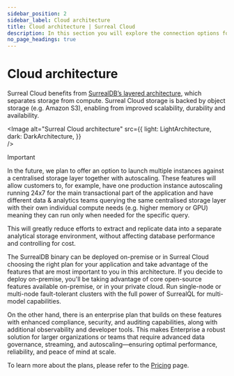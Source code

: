 ```yaml
---
sidebar_position: 2
sidebar_label: Cloud architecture
title: Cloud architecture | Surreal Cloud
description: In this section you will explore the connection options for Surreal Cloud instances. You can connect to your instance using the Surreal Cloud CLI or any of the supported SDKs.
no_page_headings: true
---
```



# Cloud architecture

Surreal Cloud benefits from [SurrealDB’s layered architecture](/docs/surrealdb/introduction/architecture), which separates storage from compute. Surreal Cloud storage is backed by object storage (e.g. Amazon S3), enabling from improved scalability, durability and availability.

<Image
alt="Surreal Cloud architecture"
src={{
	light: LightArchitecture,
	dark: DarkArchitecture,
	}}  
/>

> [!IMPORTANT]
> In the future, we plan to offer an option to launch multiple instances against a centralised storage layer together with autoscaling. These features will allow customers to, for example, have one production instance autoscaling running 24x7 for the main transactional part of the application and have different data & analytics teams querying the same centralised storage layer with their own individual compute needs (e.g. higher memory or GPU) meaning they can run only when needed for the specific query.

This will greatly reduce efforts to extract and replicate data into a separate analytical storage environment, without affecting database performance and controlling for cost. 

The SurrealDB binary can be deployed on-premise or in Surreal Cloud choosing the right plan for your application and take advantage of the features that are most important to you in this architecture. If you decide to deploy on-premise, you'll be taking advantage of core open-source features available on-premise, or in your private cloud. Run single-node or multi-node fault-tolerant clusters with the full power of SurrealQL for multi-model capabilities.

On the other hand, there is an enterprise plan that builds on these features with enhanced compliance, security, and auditing capabilities, along with additional observability and developer tools. This makes Enterprise a robust solution for larger organizations or teams that require advanced data governance, streaming, and autoscaling—ensuring optimal performance, reliability, and peace of mind at scale.

To learn more about the plans, please refer to the [Pricing](/pricing) page.